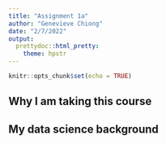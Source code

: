 ```yaml
---
title: "Assignment 1a"
author: "Genevieve Chiong"
date: "2/7/2022"
output:
  prettydoc::html_pretty:
    theme: hpstr
---
```


```r
knitr::opts_chunk$set(echo = TRUE)
```

## Why I am taking this course


## My data science background









